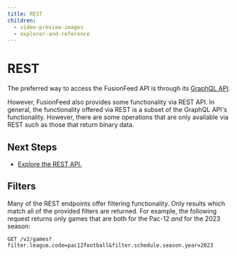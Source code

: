 ```yaml
---
title: REST
children:
  - video-preview-images
  - explorer-and-reference
---
```

# REST

The preferred way to access the FusionFeed API is through its [GraphQL API](/fusionfeed/graphql).

However, FusionFeed also provides some functionality via REST API. In general, the functionality offered via REST is a subset of the GraphQL API's functionality. However, there are some operations that are only available via REST such as those that return binary data.

## Next Steps

- [Explore the REST API.](explorer-and-reference)

## Filters

Many of the REST endpoints offer filtering functionality. Only results which match all of the provided filters are returned. For example, the following request returns only games that are both for the Pac-12 _and_ for the 2023 season:

```
GET /v2/games?filter.league.code=pac12football&filter.schedule.season.year=2023
```

